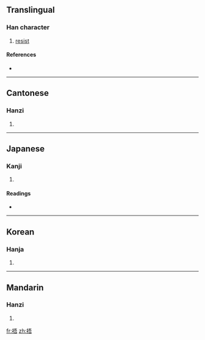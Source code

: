 ==Translingual==

===Han character===
{{Han char|rn=64|rad=手|as=07|sn=10|four=5106<sub>1</sub>|canj=手一一口 (QMMR)}}

# [[resist]]

====References====
* {{Han ref|kx=0432.220|dkj=12124|dj=0782.130|hdz=31878.090|uh=6342|ud=25410|bh=AEB8|bd=44728}}

----

==Cantonese==

===Hanzi===
{{yue-hanzi|jyut=|y=wu2}}

# {{defn|Cantonese}}

----

==Japanese==

===Kanji===
{{ja-kanji|grade=|rs=手07}}

# {{defn|Japanese}}

====Readings====
* {{ja-readings|on=[[ご]] (go)|kun=[[ふれる]] (fureru)}}

----

==Korean==

===Hanja===
{{ko-hanja|hangeul=오|eumhun=|rv=o|mr=o|y=o}}

# {{defn|Korean}}

----

==Mandarin==

===Hanzi===
{{cmn-hanzi|pin=[[wǔ]] ([[wu3]])|wg=wu<sup>3</sup>}}

# {{defn|Mandarin}}

[[fr:捂]]
[[zh:捂]]